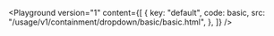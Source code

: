 

<Playground
	version="1"
	content={[
		{
			key: "default",
			code: basic,
			src: "/usage/v1/containment/dropdown/basic/basic.html",
		},
	]}
/>
